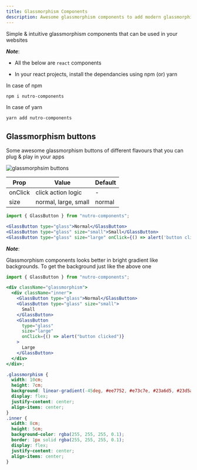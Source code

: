 ```yaml
---
title: Glassmorphism Components
description: Awesome glassmorphism components to add modern glassmorphism flavour to your websites
---
```


Simple & intuitive glassmorphism components that can be used in your websites

_**Note**_:

- All the below are `react` components

- In your react projects, install the dependancies using npm (or) yarn

In case of npm

```bash
npm i nutro-components
```

In case of yarn

```bash
yarn add nutro-components
```

## Glassmorphism buttons

Some awesome glassmorphism buttons of different flavours that you can plug & play in your apps

<img src="./images/glassButton.png" alt="glassmorphsim buttons" />


| Prop    | Value                | Default |
| ------- | -------------------- | ------- |
| onClick | click action logic   | -       |
| size    | normal, large, small | normal  |

```jsx
import { GlassButton } from "nutro-components";

<GlassButton type="glass">Normal</GlassButton>
<GlassButton type="glass" size="small">Small</GlassButton>
<GlassButton type="glass" size="large" onClick={() => alert('button clicked')}>Large</GlassButton>
```

_**Note**_:

Glassmorphism components looks better in bright gradient like backgrounds. To get the background just like the above one

```jsx
import { GlassButton } from "nutro-components";

<div className="glassmorphism">
  <div className="inner">
    <GlassButton type="glass">Normal</GlassButton>
    <GlassButton type="glass" size="small">
      Small
    </GlassButton>
    <GlassButton
      type="glass"
      size="large"
      onClick={() => alert("button clicked")}
    >
      Large
    </GlassButton>
  </div>
</div>;
```

```css
.glassmorphism {
  width: 10cm;
  height: 7cm;
  background: linear-gradient(-45deg, #ee7752, #e73c7e, #23a6d5, #23d5ab);
  display: flex;
  justify-content: center;
  align-items: center;
}
.inner {
  width: 8cm;
  height: 5cm;
  background-color: rgba(255, 255, 255, 0.1);
  border: 1px solid rgba(255, 255, 255, 0.1);
  display: flex;
  justify-content: center;
  align-items: center;
}
```
